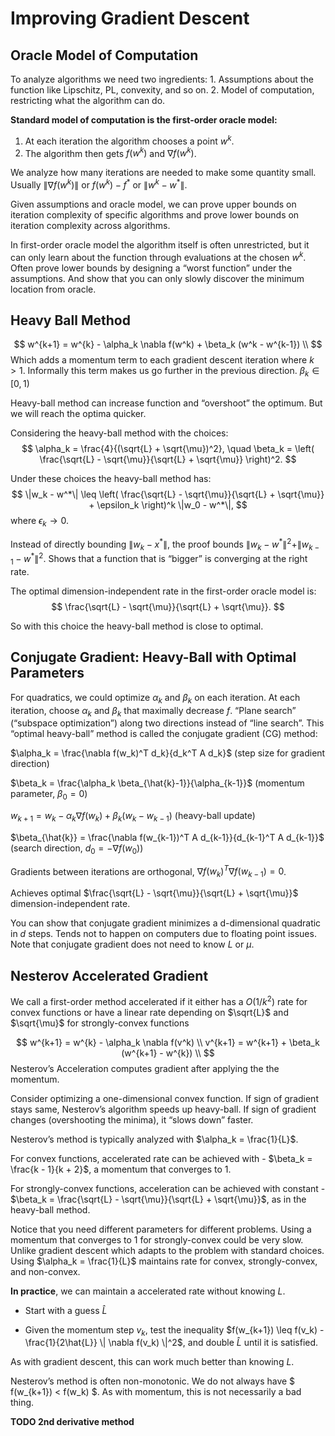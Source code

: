 # Improving Gradient Descent

## Oracle Model of Computation

To analyze algorithms we need two ingredients:
1. Assumptions about the function like Lipschitz, PL, convexity, and so on.
2. Model of computation, restricting what the algorithm can do.

**Standard model of computation is the first-order oracle model:**

1. At each iteration the algorithm chooses a point $w^k$.
2. The algorithm then gets $f(w^k)$ and $\nabla f(w^k)$.

We analyze how many iterations are needed to make some quantity small.
Usually $\| \nabla f(w^k) \|$ or $f(w^k) - f^*$ or $\| w^k - w^* \|$.

Given assumptions and oracle model, we can prove upper bounds on iteration complexity of specific algorithms and prove lower bounds on iteration complexity across algorithms.

In first-order oracle model the algorithm itself is often unrestricted,
but it can only learn about the function through evaluations at the chosen $w^k$.
Often prove lower bounds by designing a “worst function” under the assumptions.
And show that you can only slowly discover the minimum location from oracle.


## Heavy Ball Method

$$
w^{k+1} = w^{k} - \alpha_k \nabla f(w^k) + \beta_k (w^k - w^{k-1}) \\
$$
Which adds a momentum term to each gradient descent iteration where $k > 1$. Informally this term makes us go further in the previous direction. $\beta_k \in [0, 1)$

Heavy-ball method can increase function and “overshoot” the optimum. But we will reach the optima quicker.

Considering the heavy-ball method with the choices:
$$
\alpha_k = \frac{4}{(\sqrt{L} + \sqrt{\mu})^2}, \quad \beta_k = \left( \frac{\sqrt{L} - \sqrt{\mu}}{\sqrt{L} + \sqrt{\mu}} \right)^2.
$$

Under these choices the heavy-ball method has:
$$
\|w_k - w^*\| \leq \left( \frac{\sqrt{L} - \sqrt{\mu}}{\sqrt{L} + \sqrt{\mu}} + \epsilon_k \right)^k \|w_0 - w^*\|,
$$
where $\epsilon_k \to 0$.

Instead of directly bounding $\|w_k - x^*\|$, the proof bounds $\|w_k - w^*\|^2 + \|w_{k-1} - w^*\|^2$. Shows that a function that is “bigger” is converging at the right rate.

The optimal dimension-independent rate in the first-order oracle model is:
$$
\frac{\sqrt{L} - \sqrt{\mu}}{\sqrt{L} + \sqrt{\mu}}.
$$

So with this choice the heavy-ball method is close to optimal.


## Conjugate Gradient: Heavy-Ball with Optimal Parameters


For quadratics, we could optimize $\alpha_k$ and $\beta_k$ on each iteration. At each iteration, choose $\alpha_k$ and $\beta_k$ that maximally decrease $f$. “Plane search” (“subspace optimization”) along two directions instead of “line search”. This “optimal heavy-ball” method is called the conjugate gradient (CG) method:

$\alpha_k = \frac{\nabla f(w_k)^T d_k}{d_k^T A d_k}$ (step size for gradient direction)

$\beta_k = \frac{\alpha_k \beta_{\hat{k}-1}}{\alpha_{k-1}}$ (momentum parameter, $\beta_0 = 0$)

$w_{k+1} = w_k - \alpha_k \nabla f(w_k) + \beta_k (w_k - w_{k-1})$ (heavy-ball update)

$\beta_{\hat{k}} = \frac{\nabla f(w_{k-1})^T A d_{k-1}}{d_{k-1}^T A d_{k-1}}$ (search direction, $d_0 = -\nabla f(w_0)$)

Gradients between iterations are orthogonal, $\nabla f(w_k)^T \nabla f(w_{k-1}) = 0$.

Achieves optimal $\frac{\sqrt{L} - \sqrt{\mu}}{\sqrt{L} + \sqrt{\mu}}$ dimension-independent rate.

You can show that conjugate gradient minimizes a d-dimensional quadratic in $d$ steps. Tends not to happen on computers due to floating point issues. Note that conjugate gradient does not need to know $L$ or $µ$.

## Nesterov Accelerated Gradient 

We call a first-order method accelerated if it either has a $O(1/k^2)$ rate for convex functions or have a linear rate depending on $\sqrt{L}$ and $\sqrt{\mu}$ for strongly-convex functions


$$
w^{k+1} = w^{k} - \alpha_k \nabla f(v^k) \\
v^{k+1} = w^{k+1} + \beta_k (w^{k+1} - w^{k}) \\
$$
Nesterov's Acceleration computes gradient after applying the the momentum.

Consider optimizing a one-dimensional convex function. If sign of gradient stays same, Nesterov’s algorithm speeds up heavy-ball. If sign of gradient changes (overshooting the minima), it “slows down” faster.


Nesterov’s method is typically analyzed with $\alpha_k = \frac{1}{L}$.

For convex functions, accelerated rate can be achieved with - $\beta_k = \frac{k - 1}{k + 2}$, a momentum that converges to 1.

For strongly-convex functions, acceleration can be achieved with constant - $\beta_k = \frac{\sqrt{L} - \sqrt{\mu}}{\sqrt{L} + \sqrt{\mu}}$, as in the heavy-ball method.

Notice that you need different parameters for different problems. Using a momentum that converges to 1 for strongly-convex could be very slow. Unlike gradient descent which adapts to the problem with standard choices. Using $\alpha_k = \frac{1}{L}$ maintains rate for convex, strongly-convex, and non-convex.

**In practice**, we can maintain a accelerated rate without knowing $L$.

- Start with a guess $\hat{L}$

- Given the momentum step $v_k$, test the inequality
$f(w_{k+1}) \leq f(v_k) - \frac{1}{2\hat{L}} \| \nabla f(v_k) \|^2$,
and double $\hat{L}$ until it is satisfied.

As with gradient descent, this can work much better than knowing $L$.

Nesterov’s method is often non-monotonic. We do not always have $ f(w_{k+1}) < f(w_k) $. As with momentum, this is not necessarily a bad thing.

**TODO 2nd derivative method**





